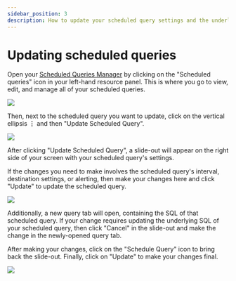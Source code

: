 ```yaml
---
sidebar_position: 3
description: How to update your scheduled query settings and the underlying SQL.
---
```


# Updating scheduled queries

Open your [Scheduled Queries Manager](managing-scheduled-queries.mdx) by clicking on the "Scheduled queries" icon in your left-hand resource panel. This is where you go to view, edit, and manage all of your scheduled queries.

![](../../../static/img/superquery/image-85.png)

Then, next to the scheduled query you want to update, click on the vertical ellipsis **&vellip;** and then "Update Scheduled Query".

![](../../../static/img/superquery/image-87.png)

After clicking "Update Scheduled Query", a slide-out will appear on the right side of your screen with your scheduled query's settings.

If the changes you need to make involves the scheduled query's interval, destination settings, or alerting, then make your changes here and click "Update" to update the scheduled query.

![](../../../static/img/superquery/image-88.png)

Additionally, a new query tab will open, containing the SQL of that scheduled query. If your change requires updating the underlying SQL of your scheduled query, then click "Cancel" in the slide-out and make the change in the newly-opened query tab.

After making your changes, click on the "Schedule Query" icon to bring back the slide-out. Finally, click on "Update" to make your changes final.

![](../../../static/img/superquery/image-89.png)

